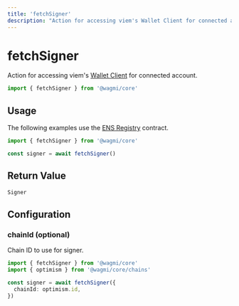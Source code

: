 ```yaml
---
title: 'fetchSigner'
description: "Action for accessing viem's Wallet Client for connected account."
---
```


# fetchSigner

Action for accessing viem's [Wallet Client](https://viem.sh/docs/clients/wallet.html) for connected account.

```ts
import { fetchSigner } from '@wagmi/core'
```

## Usage

The following examples use the [ENS Registry](https://etherscan.io/address/0x00000000000C2E074eC69A0dFb2997BA6C7d2e1e#code) contract.

```ts
import { fetchSigner } from '@wagmi/core'

const signer = await fetchSigner()
```

## Return Value

```ts
Signer
```

## Configuration

### chainId (optional)

Chain ID to use for signer.

```ts {5}
import { fetchSigner } from '@wagmi/core'
import { optimism } from '@wagmi/core/chains'

const signer = await fetchSigner({
  chainId: optimism.id,
})
```

